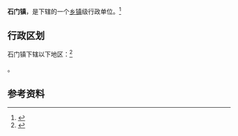 {{中国乡级行政区|61/10/21/109/000}}

'''石门镇'''，是{{PRC admin/fullname|61/10/21/109/000|3}}下辖的一个[[乡镇|乡镇]]级行政单位。<ref>{{PRC admin/ref sgc|{{PRC admin/parent|61/10/21/109/000}}}}</ref>

== 行政区划 ==

石门镇下辖以下地区：<ref>{{PRC admin/ref sgc|61/10/21/109/000}}</ref>

{{PRC admin/children|61/10/21/109/000}}。

== 参考资料 ==

{{reflist}}

{{行政区划小作品}}
{{PRC admin/navcat|61/10/21/109/000}}